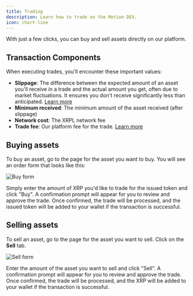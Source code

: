 ```yaml
---
title: Trading
description: Learn how to trade on the Motion DEX.
icon: chart-line
---
```


With just a few clicks, you can buy and sell assets directly on our platform.

## Transaction Components

When executing trades, you'll encounter these important values:

- **Slippage**: The difference between the expected amount of an asset you'll receive in a trade and the actual amount you get, often due to market fluctuations. It ensures you don't receive significantly less than anticipated. [Learn more](/dex/slippage)
- **Minimum received**: The minimum amount of the asset received (after slippage)
- **Network cost**: The XRPL network fee
- **Trade fee**: Our platform fee for the trade. [Learn more](/dex/fees)

## Buying assets

To buy an asset, go to the page for the asset you want to buy. You will see an order form that looks like this:

<Frame>
  <img src="/images/dex/buy.png" alt="Buy form" />
</Frame>

Simply enter the amount of XRP you'd like to trade for the issued token and click "Buy". A confirmation prompt will appear for you to review and approve the trade. Once confirmed, the trade will be processed, and the issued token will be added to your wallet if the transaction is successful.

## Selling assets

To sell an asset, go to the page for the asset you want to sell. Click on the **Sell** tab.

<Frame>
  <img src="/images/dex/sell.png" alt="Sell form" />
</Frame>

Enter the amount of the asset you want to sell and click "Sell". A confirmation prompt will appear for you to review and approve the trade. Once confirmed, the trade will be processed, and the XRP will be added to your wallet if the transaction is successful.
